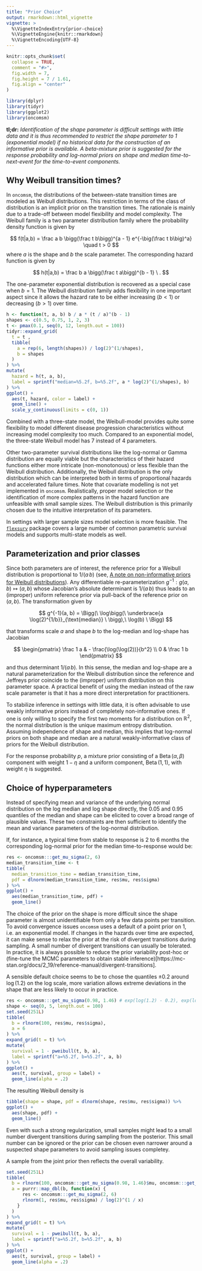 ```yaml
---
title: "Prior Choice"
output: rmarkdown::html_vignette
vignette: >
  %\VignetteIndexEntry{prior-choice}
  %\VignetteEngine{knitr::rmarkdown}
  %\VignetteEncoding{UTF-8}
---
```


```r
knitr::opts_chunk$set(
  collapse = TRUE,
  comment = "#>",
  fig.width = 7,
  fig.height = 7 / 1.61,
  fig.align = "center"
)
```

```r
library(dplyr)
library(tidyr)
library(ggplot2)
library(oncomsm)
```



**tl;dr:** *Identification of the shape parameter is difficult settings with
little data and it is thus recommended to restrict the shape
parameter to $1$ (exponential model) if no historical data for the construction
of an informative prior is available. A beta-mixture prior is suggested for the
response probability and log-normal priors on shape and median
time-to-next-event for the time-to-event components.*


## Why Weibull transition times?

In `oncomsm`, the distributions of the between-state transition times are
modeled as Weibull distributions.
This restriction in terms of the class of distribution is an implicit prior
on the transition times.
The rationale is mainly due to a trade-off between model flexibility and
model complexity.
The Weibull family is a two parameter distribution family where the
probability density function is given by

$$
f(t|a,b) = \frac a b \bigg(\frac t b\bigg)^{a - 1} e^{-\big(\frac t b\big)^a} \quad t > 0
$$
where $a$ is the shape and $b$ the scale parameter.
The corresponding hazard function is given by 

$$
h(t|a,b) = \frac b a \bigg(\frac t a\bigg)^{b - 1} \ .
$$

The one-parameter exponential distribution is recovered as a special case when
$b = 1$.
The Weibull distribution family adds flexibility in one important aspect since
it allows the hazard rate to be either increasing ($b<1$) or decreasing ($b>1$) 
over time.

```r
h <- function(t, a, b) b / a * (t / a)^(b - 1)
shapes <- c(0.5, 0.75, 1, 2, 3)
t <- pmax(0.1, seq(0, 12, length.out = 100))
tidyr::expand_grid(
  t = t , 
  tibble(
    a = rep(6, length(shapes)) / log(2)^(1/shapes), 
    b = shapes
  )
) %>% 
mutate(
  hazard = h(t, a, b),
  label = sprintf("median=%5.2f, b=%5.2f", a * log(2)^(1/shapes), b)
) %>% 
ggplot() + 
  aes(t, hazard, color = label) +
  geom_line() +
  scale_y_continuous(limits = c(0, 1))
```

Combined with a three-state model, the Weibull-model provides quite some
flexibility to model different disease progression characteristics without
increasing model complexity too much.
Compared to an exponential model, the three-state Weibull model has
7 instead of 4 parameters.

Other two-parameter survival distributions like the log-normal or Gamma
distribution are equally viable but the characteristics of their hazard
functions either more intricate (non-monotonous) or less flexible than the
Weibull distribution.
Additionally, the Weibull distribution is the only distribution which can be
interpreted both in terms of proportional hazards and accelerated failure
times.
Note that covariate modelling is not yet implemented in `oncomsm`.
Realistically, proper model selection or the identification of more complex
patterns in the hazard function are unfeasible with small sample sizes.
The Weibull distribution is this primarily chosen due to the intuitive
interpretation of its parameters.

In settings with larger sample sizes model selection is more feasible.
The [`flexsurv`](https://cran.r-project.org/package=flexsurv) package covers
a large number of common parametric survival models and supports 
multi-state models as well.


## Parameterization and prior classes

Since both parameters are of interest, the reference prior for a Weibull 
distribution is proportional to $1/(a\, b)$ 
(see, [A note on non-informative priors for Weibull distributions](https://doi.org/10.1016/S0378-3758(96)00155-3)).
Any differentiable re-parameterization $g^{-1}:g(a,b)\mapsto (a,b)$ whose
Jacobian's absolute determinant is $1/(a\,b)$ thus leads to an (improper)
uniform reference prior via pull-back of the reference prior on $(a,b)$.
The transformation given by

$$
g^{-1}(a, b) = \Bigg(\ \log\bigg(\ \underbrace{a \log(2)^{1/b}}_{\text{median}} \ \bigg),\ \log(b) \ \Bigg)
$$

that transforms scale $a$ and shape $b$ to the log-median and log-shape has
Jacobian

$$
\begin{pmatrix}
  \frac 1 a & - \frac{\log(\log(2))}{b^2} \\
  0 & \frac 1 b
\end{pmatrix}
$$

and thus determinant $1/(a\,b)$. 
In this sense, the median and log-shape are a natural parameterization for the
Weibull distribution since the reference and Jeffreys prior coincide to the
(improper) uniform distribution on this parameter space.
A practical benefit of using the median instead of the raw scale parameter is
that it has a more direct interpretation for practitioners.

To stabilize inference in settings with little data, it is often advisable to
use weakly informative priors instead of completely non-informative ones.
If one is only willing to specify the first two moments for a distribution on 
$\mathbb{R}^2$, the normal distribution is the unique maximum entropy 
distribution.
Assuming independence of shape and median, this implies that log-normal priors
on both shape and median are a natural weakly-informative class of priors for
the Weibull distribution.

For the response probability $p$, a mixture prior consisting of a
$\operatorname{Beta}(\alpha,\beta)$ component with weight $1-\eta$ and a 
uniform component, $\operatorname{Beta}(1,1)$, with weight $\eta$ is suggested.



## Choice of hyperparameters

Instead of specifying mean and variance of the underlying normal distribution on
the log median and log shape directly,
the $0.05$ and $0.95$ quantiles of the median and shape can be elicited to cover
a broad range of plausible values.
These two constraints are then sufficient to identify the mean and variance
parameters of the log-normal distribution.

If, for instance, a typical time from stable to response is 2 to 6 months
the corresponding log-normal prior for the median time-to-response would be:

```r
res <- oncomsm:::get_mu_sigma(2, 6)
median_transition_time <- t
tibble(
  median_transition_time = median_transition_time, 
  pdf = dlnorm(median_transition_time, res$mu, res$sigma)
) %>% 
ggplot() + 
  aes(median_transition_time, pdf) + 
  geom_line()
```

The choice of the prior on the shape is more difficult since the shape parameter
is almost unidentifiable from only a few data points per transition.
To avoid convergence issues `oncomsm` uses a default of a point prior on $1$,
i.e. an exponential model.
If changes in the hazards over time are expected, it can make sense to
relax the prior at the risk of divergent transitions during sampling.
A small number of divergent transitions can usually be tolerated.
In practice, it is always possible to reduce the prior variability post-hoc or
(fine-tune the MCMC parameters to obtain stable inference)[https://mc-stan.org/docs/2_19/reference-manual/divergent-transitions]. 

A sensible default choice seems to be to chose the quantiles $\pm 0.2$ around $\log(1.2)$
on the log scale, more variation allows extreme deviations in the shape that are 
less likely to occur in practice.

```r
res <- oncomsm:::get_mu_sigma(0.98, 1.46) # exp(log(1.2) - 0.2), exp(log(1.2) + 0.2)
shape <- seq(0, 5, length.out = 100)
set.seed(251L)
tibble(
  b = rlnorm(100, res$mu, res$sigma),
  a = 6
) %>% 
expand_grid(t = t) %>% 
mutate(
  survival = 1 - pweibull(t, b, a), 
  label = sprintf("a=%5.2f, b=%5.2f", a, b)
) %>% 
ggplot() + 
  aes(t, survival, group = label) +
  geom_line(alpha = .2)
```

The resulting Weibull density is 

```r
tibble(shape = shape, pdf = dlnorm(shape, res$mu, res$sigma)) %>% 
ggplot() + 
  aes(shape, pdf) + 
  geom_line()
```

Even with such a strong regularization, small samples might lead to a small 
number divergent transitions during sampling from the posterior.
This small number can be ignored or the prior can be chosen even narrower around a
suspected shape parameters to avoid sampling issues completey.

A sample from the joint prior then reflects the overall variability.

```r
set.seed(251L)
tibble(
  b = rlnorm(100, oncomsm:::get_mu_sigma(0.98, 1.46)$mu, oncomsm:::get_mu_sigma(0.98, 1.46)$sigma),
  a = purrr::map_dbl(b, function(x) {
      res <- oncomsm:::get_mu_sigma(2, 6)
      rlnorm(1, res$mu, res$sigma) / log(2)^(1 / x)
    }
  )
) %>% 
expand_grid(t = t) %>% 
mutate(
  survival = 1 - pweibull(t, b, a), 
  label = sprintf("a=%5.2f, b=%5.2f", a, b)
) %>% 
ggplot() + 
  aes(t, survival, group = label) +
  geom_line(alpha = .2)
```

